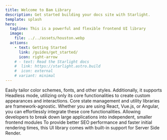 ```yaml
---
title: Welcome to Bam Library
description: Get started building your docs site with Starlight.
template: splash
hero:
  tagline: This is a powerful and flexible frontend UI library
  image:
    file: ../../assets/houston.webp
  actions:
    - text: Getting Started
      link: /guides/get_started/
      icon: right-arrow
    # - text: Read the Starlight docs
    #  link: https://starlight.astro.build
    #  icon: external
    # variant: minimal
---
```



<CardGrid stagger>
	<Card class="bg-red-500" title="Supports Theme System and Headless" icon="puzzle">
		Easily tailor color schemes, fonts,
    and other styles.
    Additionally, it supports Headless mode, utilizing only its core functionalities to create custom appearances and interactions.
	</Card>
	<Card title="Framework-agnostic" icon="add-document">
		Core state management and utility libraries are framework-agnostic.
    Whether you are using React, Vue.js, or Angular, you can effortlessly integrate these core functionalities.
	</Card>
	<Card title="Supports Micro Frontends" icon="setting">
		Allowing developers to break down large applications into independent, smaller frontend modules
	</Card>
	<Card title="Supports Server Side Render" icon="open-book">
		To provide better SEO performance and faster initial rendering times, this UI library comes with built-in support for Server Side Render.
	</Card>
</CardGrid>
